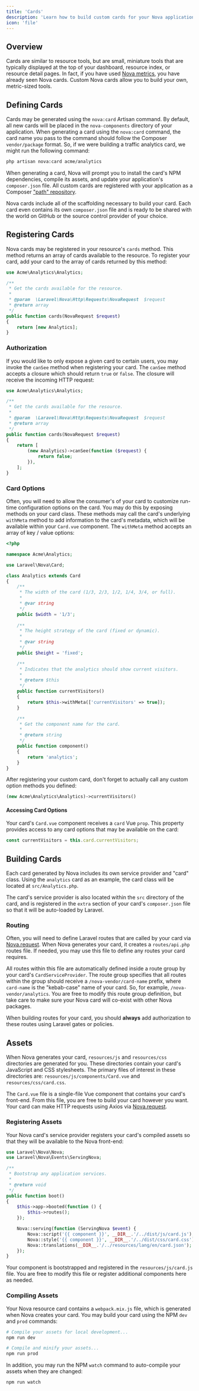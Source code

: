 ```yaml
---
title: 'Cards'
description: 'Learn how to build custom cards for your Nova application.'
icon: 'file'
---
```


## Overview

Cards are similar to resource tools, but are small, miniature tools that are typically displayed at the top of your dashboard, resource index, or resource detail pages. In fact, if you have used [Nova metrics](./../metrics/defining-metrics.md), you have already seen Nova cards. Custom Nova cards allow you to build your own, metric-sized tools.

## Defining Cards

Cards may be generated using the `nova:card` Artisan command. By default, all new cards will be placed in the `nova-components` directory of your application. When generating a card using the `nova:card` command, the card name you pass to the command should follow the Composer `vendor/package` format. So, if we were building a traffic analytics card, we might run the following command:

```bash
php artisan nova:card acme/analytics
```

When generating a card, Nova will prompt you to install the card's NPM dependencies, compile its assets, and update your application's `composer.json` file. All custom cards are registered with your application as a Composer ["path" repository](https://getcomposer.org/doc/05-repositories.md#path).

Nova cards include all of the scaffolding necessary to build your card. Each card even contains its own `composer.json` file and is ready to be shared with the world on GitHub or the source control provider of your choice.

## Registering Cards

Nova cards may be registered in your resource's `cards` method. This method returns an array of cards available to the resource. To register your card, add your card to the array of cards returned by this method:

```php
use Acme\Analytics\Analytics;

/**
 * Get the cards available for the resource.
 *
 * @param  \Laravel\Nova\Http\Requests\NovaRequest  $request
 * @return array
 */
public function cards(NovaRequest $request)
{
    return [new Analytics];
}
```

### Authorization

If you would like to only expose a given card to certain users, you may invoke the `canSee` method when registering your card. The `canSee` method accepts a closure which should return `true` or `false`. The closure will receive the incoming HTTP request:

```php
use Acme\Analytics\Analytics;

/**
 * Get the cards available for the resource.
 *
 * @param  \Laravel\Nova\Http\Requests\NovaRequest  $request
 * @return array
 */
public function cards(NovaRequest $request)
{
    return [
        (new Analytics)->canSee(function ($request) {
            return false;
        }),
    ];
}
```

### Card Options

Often, you will need to allow the consumer's of your card to customize run-time configuration options on the card. You may do this by exposing methods on your card class. These methods may call the card's underlying `withMeta` method to add information to the card's metadata, which will be available within your `Card.vue` component. The `withMeta` method accepts an array of key / value options:

```php
<?php

namespace Acme\Analytics;

use Laravel\Nova\Card;

class Analytics extends Card
{
    /**
     * The width of the card (1/3, 2/3, 1/2, 1/4, 3/4, or full).
     *
     * @var string
     */
    public $width = '1/3';
    
    /**
     * The height strategy of the card (fixed or dynamic).
     *
     * @var string
     */
    public $height = 'fixed';

    /**
     * Indicates that the analytics should show current visitors.
     *
     * @return $this
     */
    public function currentVisitors()
    {
        return $this->withMeta(['currentVisitors' => true]);
    }

    /**
     * Get the component name for the card.
     *
     * @return string
     */
    public function component()
    {
        return 'analytics';
    }
}
```

After registering your custom card, don't forget to actually call any custom option methods you defined:

```php
(new Acme\Analytics\Analytics)->currentVisitors()
```

#### Accessing Card Options

Your card's `Card.vue` component receives a `card` Vue `prop`. This property provides access to any card options that may be available on the card:

```js
const currentVisitors = this.card.currentVisitors;
```

## Building Cards

Each card generated by Nova includes its own service provider and "card" class. Using the `analytics` card as an example, the card class will be located at `src/Analytics.php`.

The card's service provider is also located within the `src` directory of the card, and is registered in the `extra` section of your card's `composer.json` file so that it will be auto-loaded by Laravel.

### Routing

Often, you will need to define Laravel routes that are called by your card via [Nova.request](./frontend.md#nova-requests). When Nova generates your card, it creates a `routes/api.php` routes file. If needed, you may use this file to define any routes your card requires.

All routes within this file are automatically defined inside a route group by your card's `CardServiceProvider`. The route group specifies that all routes within the group should receive a `/nova-vendor/card-name` prefix, where `card-name` is the "kebab-case" name of your card. So, for example, `/nova-vendor/analytics`. You are free to modify this route group definition, but take care to make sure your Nova card will co-exist with other Nova packages.

<Warning>

When building routes for your card, you should **always** add authorization to these routes using Laravel gates or policies.
</Warning>

## Assets

When Nova generates your card, `resources/js` and `resources/css` directories are generated for you. These directories contain your card's JavaScript and CSS stylesheets. The primary files of interest in these directories are: `resources/js/components/Card.vue` and `resources/css/card.css`.

The `Card.vue` file is a single-file Vue component that contains your card's front-end. From this file, you are free to build your card however you want. Your card can make HTTP requests using Axios via [Nova.request](./frontend.md#nova-requests).

### Registering Assets

Your Nova card's service provider registers your card's compiled assets so that they will be available to the Nova front-end:

```php
use Laravel\Nova\Nova;
use Laravel\Nova\Events\ServingNova;

/**
 * Bootstrap any application services.
 *
 * @return void
 */
public function boot()
{
    $this->app->booted(function () {
        $this->routes();
    });

    Nova::serving(function (ServingNova $event) {
        Nova::script('{{ component }}', __DIR__.'/../dist/js/card.js');
        Nova::style('{{ component }}', __DIR__.'/../dist/css/card.css');
        Nova::translations(__DIR__.'/../resources/lang/en/card.json');
    });
}
```

<Note>

Your component is bootstrapped and registered in the `resources/js/card.js` file. You are free to modify this file or register additional components here as needed.
</Note>

### Compiling Assets

Your Nova resource card contains a `webpack.mix.js` file, which is generated when Nova creates your card. You may build your card using the NPM `dev` and `prod` commands:

```bash
# Compile your assets for local development...
npm run dev

# Compile and minify your assets...
npm run prod
```

In addition, you may run the NPM `watch` command to auto-compile your assets when they are changed:

```bash
npm run watch
```

